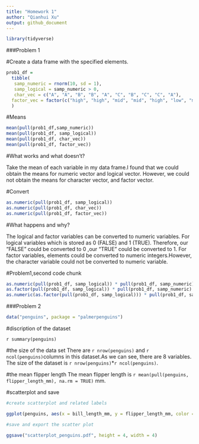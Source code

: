 ```yaml
---
title: "Homework 1"
author: "Qianhui Xu"
output: github_document
---
```



```r
library(tidyverse)
```

###Problem 1

#Create a data frame with the specified elements. 

```r
prob1_df = 
  tibble(
   samp_numeric = rnorm(10, sd = 1),
   samp_logical = samp_numeric > 0,
   char_vec = c("A", "A", "B", "B", "A", "C", "B", "C", "C", "A"),
  factor_vec = factor(c("high", "high", "mid", "mid", "high", "low", "mid", "low", "low", "high"))
  )
```

#Means
```r
mean(pull(prob1_df,samp_numeric))
mean(pull(prob1_df, samp_logical))
mean(pull(prob1_df, char_vec))
mean(pull(prob1_df, factor_vec))
```

#What works and what doesn't?

Take the mean of each variable in my data frame.I found that we could obtain the means for numeric vector and logical vector. However, we could not obtain the means for character vector, and factor vector. 

#Convert

```r
as.numeric(pull(prob1_df, samp_logical))
as.numeric(pull(prob1_df, char_vec))
as.numeric(pull(prob1_df, factor_vec))
```

#What happens and why?

The logical and factor variables can be converted to numeric variables. For logical variables which is stored as 0 (FALSE) and 1 (TRUE). Therefore, our "FALSE" could be converted to 0 ,our  "TRUE" could be converted to 1. For factor variables, elements could be converted to numeric integers.However, the character variable could not be converted to numeric variable.

#Problem1,second code chunk

```r
as.numeric(pull(prob1_df, samp_logical)) * pull(prob1_df, samp_numeric)
as.factor(pull(prob1_df, samp_logical)) * pull(prob1_df, samp_numeric)
as.numeric(as.factor(pull(prob1_df, samp_logical))) * pull(prob1_df, samp_numeric)
```

###Problem 2

```r
data("penguins", package = "palmerpenguins")
```
#discription of the dataset

`r summary(penguins)`


#the size of the data set
There are `r nrow(penguins)` and `r ncol(penguins)`columns in this dataset.As we can see, there are 8 variables.
The size of the dataset is `r nrow(penguins)`*`r ncol(penguins)`.


#the mean flipper length
The mean flipper length is `r mean(pull(penguins, flipper_length_mm), na.rm = TRUE)` mm.

#scatterplot and save
```r

#create scatterplot and related labels

ggplot(penguins, aes(x = bill_length_mm, y = flipper_length_mm, color = species)) + geom_point() + ggtitle("Scatter plot")

#save and export the scatter plot

ggsave("scatterplot_penguins.pdf", height = 4, width = 4)

```










